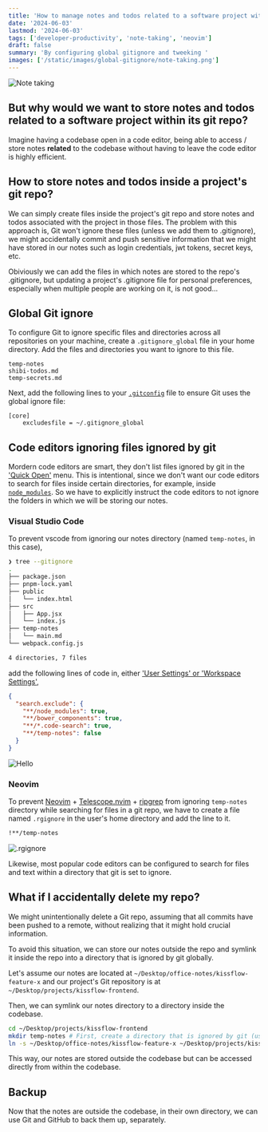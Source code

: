 ```yaml
---
title: 'How to manage notes and todos related to a software project within its git repo using global .gitignore?'
date: '2024-06-03'
lastmod: '2024-06-03'
tags: ['developer-productivity', 'note-taking', 'neovim']
draft: false
summary: 'By configuring global gitignore and tweeking '
images: ['/static/images/global-gitignore/note-taking.png']
---
```


![Note taking](/static/images/global-gitignore/note-taking.png)

## But why would we want to store notes and todos related to a software project within its git repo?

Imagine having a codebase open in a code editor, being able to access / store notes **related** to the codebase without having to leave the code editor is highly efficient.

## How to store notes and todos inside a project's git repo?

We can simply create files inside the project's git repo and store notes and todos associated with the project in those files.
The problem with this approach is, Git won't ignore these files (unless we add them to .gitignore), we might accidentally commit and push sensitive information that we might have stored in our
notes such as login credentials, jwt tokens, secret keys, etc.

Obiviously we can add the files in which notes are stored to the repo's .gitignore, but updating a project's .gitignore file for personal preferences, especially when multiple people are working on it,
is not good...

## Global Git ignore

To configure Git to ignore specific files and directories across all repositories on your machine, create a `.gitignore_global` file in your home directory. Add the files and directories you want to ignore to this file.

```config
temp-notes
shibi-todos.md
temp-secrets.md
```

Next, add the following lines to your [`.gitconfig`](https://git-scm.com/book/en/v2/Getting-Started-First-Time-Git-Setup) file to ensure Git uses the global ignore file:

```config
[core]
    excludesfile = ~/.gitignore_global
```

## Code editors ignoring files ignored by git

Mordern code editors are smart, they don't list files ignored by git in the ['Quick Open'](https://code.visualstudio.com/docs/editor/editingevolved) menu. This is intentional, since we don't want our code editors to search for files inside certain directories, for example, inside [`node_modules`](https://docs.npmjs.com/about-packages-and-modules). So we have to explicitly instruct the code editors to not ignore the folders in which we will be storing our notes.

### Visual Studio Code

To prevent vscode from ignoring our notes directory (named `temp-notes`, in this case),

```zsh
❯ tree --gitignore
.
├── package.json
├── pnpm-lock.yaml
├── public
│   └── index.html
├── src
│   ├── App.jsx
│   └── index.js
├── temp-notes
│   └── main.md
└── webpack.config.js

4 directories, 7 files
```

add the following lines of code in, either ['User Settings' or 'Workspace Settings'](https://code.visualstudio.com/docs/getstarted/settings),

```json
{
  "search.exclude": {
    "**/node_modules": true,
    "**/bower_components": true,
    "**/*.code-search": true,
    "**/temp-notes": false
  }
}
```

![Hello](/static/images/global-gitignore/result1.png)

### Neovim

To prevent [Neovim](https://github.com/neovim/neovim) + [Telescope.nvim](https://github.com/nvim-telescope/telescope.nvim) + [ripgrep](https://github.com/BurntSushi/ripgrep) from ignoring `temp-notes` directory while searching for files in a git repo, we have to create a file named `.rgignore` in the user's home directory and add the line to it.

```bash
!**/temp-notes
```

![.rgignore](/static/images/global-gitignore/nvim-rgignore.png)

Likewise, most popular code editors can be configured to search for files and text within a directory that git is set to ignore.

## What if I accidentally delete my repo?

We might unintentionally delete a Git repo, assuming that all commits have been pushed to a remote, without realizing that it might hold crucial information.

To avoid this situation, we can store our notes outside the repo and symlink it inside the repo into a directory that is ignored by git globally.

Let's assume our notes are located at `~/Desktop/office-notes/kissflow-feature-x` and our project's Git repository is at `~/Desktop/projects/kissflow-frontend`.

Then, we can symlink our notes directory to a directory inside the codebase.

```bash
cd ~/Desktop/projects/kissflow-frontend
mkdir temp-notes # First, create a directory that is ignored by git (using .gitignore_global).
ln -s ~/Desktop/office-notes/kissflow-feature-x ~/Desktop/projects/kissflow-frontend/temp-notes/
```

This way, our notes are stored outside the codebase but can be accessed directly from within the codebase.

## Backup

Now that the notes are outside the codebase, in their own directory, we can use Git and GitHub to back them up, separately.
